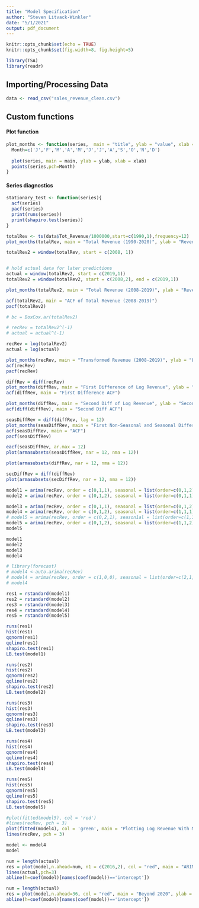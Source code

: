 ```yaml
---
title: "Model Specification"
author: "Steven Litvack-Winkler"
date: "5/1/2021"
output: pdf_document
---
```


```r
knitr::opts_chunk$set(echo = TRUE)
knitr::opts_chunk$set(fig.width=8, fig.height=5) 

library(TSA)
library(readr)
```

## Importing/Processing Data

```r
data <- read_csv("sales_revenue_clean.csv")
```
## Custom functions

#### Plot function
```r
plot_months <- function(series,  main = "title", ylab = "value", xlab = "Time") {
  Month=c('J','F','M','A','M','J','J','A','S','O','N','D')
  
  plot(series, main = main, ylab = ylab, xlab = xlab)
  points(series,pch=Month)
}
```

#### Series diagnostics
```r
stationary_test <- function(series){
  acf(series)
  pacf(series)
  print(runs(series))
  print(shapiro.test(series))
}
```

```r
totalRev <- ts(data$Tot_Revenue/1000000,start=c(1990,1),frequency=12)
plot_months(totalRev, main = "Total Revenue (1990-2020)", ylab = "Revenue (Millions)", xlab = "Year")
```

```r
totalRev2 = window(totalRev, start = c(2008, 1))


# hold actual data for later predictions
actual = window(totalRev2, start = c(2019,1))
totalRev2 = window(totalRev2, start = c(2008,2), end = c(2019,1))

plot_months(totalRev2, main = "Total Revenue (2008-2019)", ylab = "Revenue (Millions)", xlab = "Year")


```

```r
acf(totalRev2, main = "ACF of Total Revenue (2008-2019)")
pacf(totalRev2)

```


```r
# bc = BoxCox.ar(totalRev2)
```


```r
# recRev = totalRev2^(-1)
# actual = actual^(-1)

recRev = log(totalRev2)
actual = log(actual)

plot_months(recRev, main = "Transformed Revenue (2008-2019)", ylab = "Log Revenue", xlab = "Year")
acf(recRev)
pacf(recRev)

```



```r
diffRev = diff(recRev)
plot_months(diffRev, main = "First Difference of Log Revenue", ylab = "First Difference of Log Revenue", xlab = "Year")
acf(diffRev, main = "First Difference ACF")

plot_months(diffRev, main = "Second Diff of Log Revenue", ylab = "Second Difference of Log Revenue", xlab = "Year")
acf(diff(diffRev), main = "Second Diff ACF")

```


```r
seasDiffRev = diff(diffRev, lag = 12)
plot_months(seasDiffRev, main = "First Non-Seasonal and Seasonal Difference of Log Revenue", ylab = "First Non-Seasonal and Seasonal Difference", xlab = "Year")
acf(seasDiffRev, main = "ACF")
pacf(seasDiffRev)
```


```r
eacf(seasDiffRev, ar.max = 12)
plot(armasubsets(seasDiffRev, nar = 12, nma = 12))

plot(armasubsets(diffRev, nar = 12, nma = 12))

secDiffRev = diff(diffRev)
plot(armasubsets(secDiffRev, nar = 12, nma = 12))
```


```r
model1 = arima(recRev, order = c(0,1,1), seasonal = list(order=c(0,1,2),period= 12))
model2 = arima(recRev, order = c(0,1,2), seasonal = list(order=c(0,1,1),period= 12))

model3 = arima(recRev, order = c(0,1,1), seasonal = list(order=c(0,1,2),period= 12))
model4 = arima(recRev, order = c(0,1,2), seasonal = list(order=c(1,1,1),period= 12))
# model5 = arima(recRev, order = c(0,2,1), season1al = list(order=c(1,1,1),period= 12))
model5 = arima(recRev, order = c(0,1,2), seasonal = list(order=c(1,1,2),period= 12))
model5
```


```r
model1
model2
model3
model4
```



```r
# library(forecast)
# model4 <-auto.arima(recRev)
# model4 = arima(recRev, order = c(1,0,0), seasonal = list(order=c(2,1,1),period= 12))
# model4
```


```r
res1 = rstandard(model1) 
res2 = rstandard(model2)
res3 = rstandard(model3)
res4 = rstandard(model4)
res5 = rstandard(model5)

```



```r
runs(res1)
hist(res1)
qqnorm(res1)
qqline(res1)
shapiro.test(res1)
LB.test(model1)
```

```r
runs(res2)
hist(res2)
qqnorm(res2)
qqline(res2)
shapiro.test(res2)
LB.test(model2)
```


```r
runs(res3)
hist(res3)
qqnorm(res3)
qqline(res3)
shapiro.test(res3)
LB.test(model3)
```
```r
runs(res4)
hist(res4)
qqnorm(res4)
qqline(res4)
shapiro.test(res4)
LB.test(model4)
```
```r
runs(res5)
hist(res5)
qqnorm(res5)
qqline(res5)
shapiro.test(res5)
LB.test(model5)
```

```r

#plot(fitted(model5), col = 'red')
#lines(recRev, pch = 3)
plot(fitted(model4), col = 'green', main = "Plotting Log Revenue With Model 4", ylab = "Log Revenue")
lines(recRev, pch = 3)

model <- model4
model

```

```r
num = length(actual)
res = plot(model,n.ahead=num, n1 = c(2016,2), col = "red", main = "ARIMA(0,1,2)x(1,1,1)_12 Forecast", ylab ="Log Revenue", xlab = "Year")
lines(actual,pch=3) 
abline(h=coef(model)[names(coef(model))=='intercept'])
```

```r
num = length(actual)
res = plot(model,n.ahead=36, col = "red", main = "Beyond 2020", ylab = "Log Revenue", xlab = "Year")
abline(h=coef(model)[names(coef(model))=='intercept'])
```


